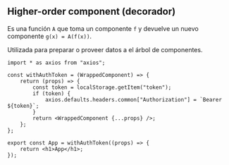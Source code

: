 ## Higher-order component (decorador)

Es una función `A` que toma un componente `f` y devuelve un nuevo componente `g(x) = A(f(x))`.

Utilizada para preparar o proveer datos a el árbol de componentes.

```tsx
import * as axios from "axios";

const withAuthToken = (WrappedComponent) => {
	return (props) => {
		const token = localStorage.getItem("token");
		if (token) {
			axios.defaults.headers.common["Authorization"] = `Bearer ${token}`;
		}
		return <WrappedComponent {...props} />;
	};
};

export const App = withAuthToken((props) => {
	return <h1>App</h1>;
});
```
